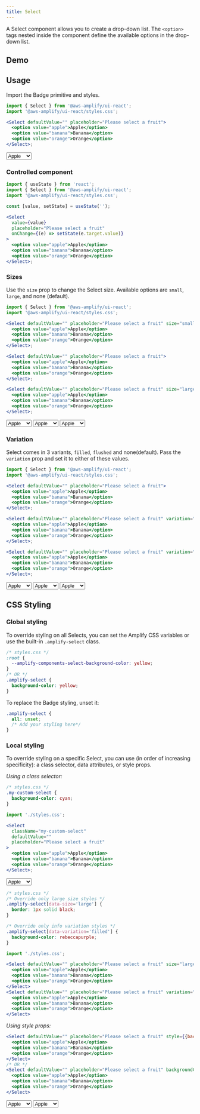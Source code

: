 ```yaml
---
title: Select
---
```



A Select component allows you to create a drop-down list. The `<option>` tags nested inside the component define the available options in the drop-down list.

## Demo

<Example>
  <SelectDemo />
</Example>

## Usage

Import the Badge primitive and styles.

```jsx
import { Select } from '@aws-amplify/ui-react';
import '@aws-amplify/ui-react/styles.css';

<Select defaultValue="" placeholder="Please select a fruit">
  <option value="apple">Apple</option>
  <option value="banana">Banana</option>
  <option value="orange">Orange</option>
</Select>;
```

<Example>
  <Select defaultValue="" placeholder="Please select a fruit">
    <option value="apple">Apple</option>
    <option value="banana">Banana</option>
    <option value="orange">Orange</option>
  </Select>
</Example>

### Controlled component

```jsx
import { useState } from 'react';
import { Select } from '@aws-amplify/ui-react';
import '@aws-amplify/ui-react/styles.css';

const [value, setState] = useState('');

<Select
  value={value}
  placeholder="Please select a fruit"
  onChange={(e) => setState(e.target.value)}
>
  <option value="apple">Apple</option>
  <option value="banana">Banana</option>
  <option value="orange">Orange</option>
</Select>;
```

<Example>
  <ControlledSelect />
</Example>

### Sizes

Use the `size` prop to change the Select size. Available options are `small`, `large`, and none (default).

```jsx
import { Select } from '@aws-amplify/ui-react';
import '@aws-amplify/ui-react/styles.css';

<Select defaultValue="" placeholder="Please select a fruit" size="small">
  <option value="apple">Apple</option>
  <option value="banana">Banana</option>
  <option value="orange">Orange</option>
</Select>;

<Select defaultValue="" placeholder="Please select a fruit">
  <option value="apple">Apple</option>
  <option value="banana">Banana</option>
  <option value="orange">Orange</option>
</Select>;

<Select defaultValue="" placeholder="Please select a fruit" size="large">
  <option value="apple">Apple</option>
  <option value="banana">Banana</option>
  <option value="orange">Orange</option>
</Select>;
```

<Example>
  <Flex direction="column">
    <Select defaultValue="" placeholder="Please select a fruit" size="small">
      <option value="apple">Apple</option>
      <option value="banana">Banana</option>
      <option value="orange">Orange</option>
    </Select>
    <Select defaultValue="" placeholder="Please select a fruit">
      <option value="apple">Apple</option>
      <option value="banana">Banana</option>
      <option value="orange">Orange</option>
    </Select>
    <Select defaultValue="" placeholder="Please select a fruit" size="large">
      <option value="apple">Apple</option>
      <option value="banana">Banana</option>
      <option value="orange">Orange</option>
    </Select>
  </Flex>
</Example>

### Variation

Select comes in 3 variants, `filled`, `flushed` and none(default). Pass the `variation` prop and set it to either of these values.

```jsx
import { Select } from '@aws-amplify/ui-react';
import '@aws-amplify/ui-react/styles.css';

<Select defaultValue="" placeholder="Please select a fruit">
  <option value="apple">Apple</option>
  <option value="banana">Banana</option>
  <option value="orange">Orange</option>
</Select>;

<Select defaultValue="" placeholder="Please select a fruit" variation="filled">
  <option value="apple">Apple</option>
  <option value="banana">Banana</option>
  <option value="orange">Orange</option>
</Select>;

<Select defaultValue="" placeholder="Please select a fruit" variation="flushed">
  <option value="apple">Apple</option>
  <option value="banana">Banana</option>
  <option value="orange">Orange</option>
</Select>;
```

<Example>
  <Flex direction="column">
    <Select defaultValue="" placeholder="Please select a fruit">
      <option value="apple">Apple</option>
      <option value="banana">Banana</option>
      <option value="orange">Orange</option>
    </Select>
    <Select
      defaultValue=""
      placeholder="Please select a fruit"
      variation="filled"
    >
      <option value="apple">Apple</option>
      <option value="banana">Banana</option>
      <option value="orange">Orange</option>
    </Select>
    <Select
      defaultValue=""
      placeholder="Please select a fruit"
      variation="flushed"
    >
      <option value="apple">Apple</option>
      <option value="banana">Banana</option>
      <option value="orange">Orange</option>
    </Select>
  </Flex>
</Example>

## CSS Styling

### Global styling

To override styling on all Selects, you can set the Amplify CSS variables or use the built-in `.amplify-select` class.

```css
/* styles.css */
:root {
  --amplify-components-select-background-color: yellow;
}
/* OR */
.amplify-select {
  background-color: yellow;
}
```

To replace the Badge styling, unset it:

```css
.amplify-select {
  all: unset;
  /* Add your styling here*/
}
```

### Local styling

To override styling on a specific Select, you can use (in order of increasing specificity): a class selector, data attributes, or style props.

_Using a class selector:_

```css
/* styles.css */
.my-custom-select {
  background-color: cyan;
}
```

```jsx
import './styles.css';

<Select
  className="my-custom-select"
  defaultValue=""
  placeholder="Please select a fruit"
>
  <option value="apple">Apple</option>
  <option value="banana">Banana</option>
  <option value="orange">Orange</option>
</Select>;
```

<Example>
  <Select
    className="my-custom-select"
    defaultValue=""
    placeholder="Please select a fruit"
  >
    <option value="apple">Apple</option>
    <option value="banana">Banana</option>
    <option value="orange">Orange</option>
  </Select>
</Example>

```css
/* styles.css */
/* Override only large size styles */
.amplify-select[data-size='large'] {
  border: 1px solid black;
}

/* Override only info variation styles */
.amplify-select[data-variation='filled'] {
  background-color: rebeccapurple;
}
```

```jsx
import './styles.css';

<Select defaultValue="" placeholder="Please select a fruit" size="large">
  <option value="apple">Apple</option>
  <option value="banana">Banana</option>
  <option value="orange">Orange</option>
</Select>
<Select defaultValue="" placeholder="Please select a fruit" variation="filled">
  <option value="apple">Apple</option>
  <option value="banana">Banana</option>
  <option value="orange">Orange</option>
</Select>
```

_Using style props:_

```jsx
<Select defaultValue="" placeholder="Please select a fruit" style={{backgroundColor: 'rebeccapurple'}}>
  <option value="apple">Apple</option>
  <option value="banana">Banana</option>
  <option value="orange">Orange</option>
</Select>
/* OR */
<Select defaultValue="" placeholder="Please select a fruit" backgroundColor="rebeccapurple">
  <option value="apple">Apple</option>
  <option value="banana">Banana</option>
  <option value="orange">Orange</option>
</Select>
```

<Example>
  <Select
    defaultValue=""
    placeholder="Please select a fruit"
    style={{ backgroundColor: 'rebeccapurple' }}
  >
    <option value="apple">Apple</option>
    <option value="banana">Banana</option>
    <option value="orange">Orange</option>
  </Select>
  <Select
    defaultValue=""
    placeholder="Please select a fruit"
    backgroundColor="rebeccapurple"
  >
    <option value="apple">Apple</option>
    <option value="banana">Banana</option>
    <option value="orange">Orange</option>
  </Select>
</Example>
